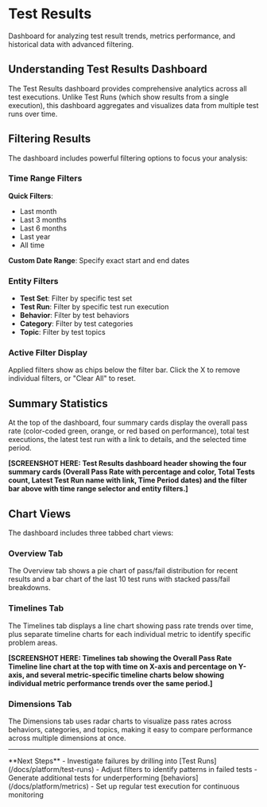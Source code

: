 # Test Results

Dashboard for analyzing test result trends, metrics performance, and historical data with advanced filtering.

## Understanding Test Results Dashboard

The Test Results dashboard provides comprehensive analytics across all test executions. Unlike Test Runs (which show results from a single execution), this dashboard aggregates and visualizes data from multiple test runs over time.

## Filtering Results

The dashboard includes powerful filtering options to focus your analysis:

### Time Range Filters

**Quick Filters**:
- Last month
- Last 3 months
- Last 6 months
- Last year
- All time

**Custom Date Range**: Specify exact start and end dates

### Entity Filters

- **Test Set**: Filter by specific test set
- **Test Run**: Filter by specific test run execution
- **Behavior**: Filter by test behaviors
- **Category**: Filter by test categories
- **Topic**: Filter by test topics

### Active Filter Display

Applied filters show as chips below the filter bar. Click the X to remove individual filters, or "Clear All" to reset.

## Summary Statistics

At the top of the dashboard, four summary cards display the overall pass rate (color-coded green, orange, or red based on performance), total test executions, the latest test run with a link to details, and the selected time period.

**[SCREENSHOT HERE: Test Results dashboard header showing the four summary cards (Overall Pass Rate with percentage and color, Total Tests count, Latest Test Run name with link, Time Period dates) and the filter bar above with time range selector and entity filters.]**

## Chart Views

The dashboard includes three tabbed chart views:

### Overview Tab

The Overview tab shows a pie chart of pass/fail distribution for recent results and a bar chart of the last 10 test runs with stacked pass/fail breakdowns.

### Timelines Tab

The Timelines tab displays a line chart showing pass rate trends over time, plus separate timeline charts for each individual metric to identify specific problem areas.

**[SCREENSHOT HERE: Timelines tab showing the Overall Pass Rate Timeline line chart at the top with time on X-axis and percentage on Y-axis, and several metric-specific timeline charts below showing individual metric performance trends over the same period.]**

### Dimensions Tab

The Dimensions tab uses radar charts to visualize pass rates across behaviors, categories, and topics, making it easy to compare performance across multiple dimensions at once.

---

<Callout type="default">
  **Next Steps**
  - Investigate failures by drilling into [Test Runs](/docs/platform/test-runs)
  - Adjust filters to identify patterns in failed tests
  - Generate additional tests for underperforming [behaviors](/docs/platform/metrics)
  - Set up regular test execution for continuous monitoring
</Callout>
